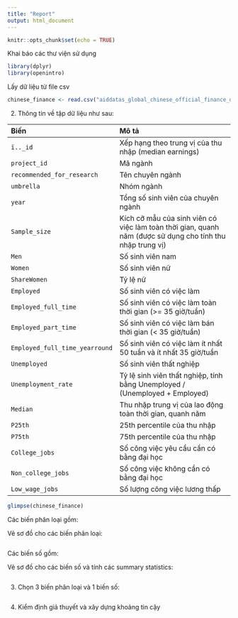 ```yaml
---
title: "Report"
output: html_document
---
```


```r
knitr::opts_chunk$set(echo = TRUE)
```

Khai báo các thư viện sử dụng

```r
library(dplyr)
library(openintro)
```

Lấy dữ liệu từ file csv

```r
chinese_finance <- read.csv("aiddatas_global_chinese_official_finance_dataset_2000_2014.csv")
```

2. Thông tin về tập dữ liệu như sau:

| Biến                          |  Mô tả
|:----------------|:--------------------------------
|`ï.._id`                       | Xếp hạng theo trung vị của thu nhập (median earnings)
|`project_id`                   | Mã ngành
|`recommended_for_research`     | Tên chuyên ngành
|`umbrella                 `    | Nhóm ngành
|`year                     `    | Tổng số sinh viên của chuyên ngành
|`Sample_size`                  | Kích cỡ mẫu của sinh viên có việc làm toàn thời gian, quanh năm (được sử dụng cho tính thu nhập trung vị)
|`Men`                          | Số sinh viên nam
|`Women`                        | Số sinh viên nữ
|`ShareWomen`                   | Tỷ lệ nữ
|`Employed`                     | Số sinh viên có việc làm
|`Employed_full_time`           | Số sinh viên có việc làm toàn thời gian (>= 35 giờ/tuần)
|`Employed_part_time`           | Số sinh viên có việc làm bán thời gian (< 35 giờ/tuần)
|`Employed_full_time_yearround` | Số sinh viên có việc làm ít nhất 50 tuần và ít nhất 35 giờ/tuần
|`Unemployed`                   | Số sinh viên thất nghiệp
|`Unemployment_rate`            | Tỷ lệ sinh viên thất nghiệp, tính bằng Unemployed / (Unemployed + Employed)
|`Median`                       | Thu nhập trung vị của lao động toàn thời gian, quanh năm
|`P25th`                        | 25th percentile của thu nhập
|`P75th`                        | 75th percentile của thu nhập
|`College_jobs`                 | Số công việc yêu cầu cần có bằng đại học
|`Non_college_jobs`             | Số công việc không cần có bằng đại học
|`Low_wage_jobs`                | Số lượng công việc lương thấp

```r
glimpse(chinese_finance)
```
Các biến phân loại gồm:


Vẽ sơ đồ cho các biến phân loại:

```r

```

Các biến số gồm:


Vẽ sơ đồ cho các biến số và tính các summary statistics:

```r

```

3. Chọn 3 biến phân loại và 1 biến số:


```r

```

4. Kiểm định giả thuyết và xây dựng khoảng tin cậy

```r

```

